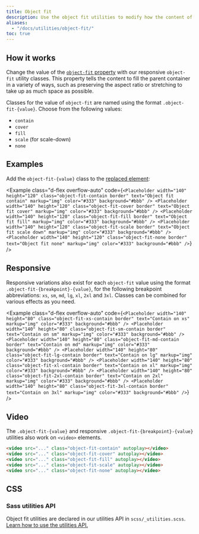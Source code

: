 ```yaml
---
title: Object fit
description: Use the object fit utilities to modify how the content of a [replaced element](https://developer.mozilla.org/en-US/docs/Web/CSS/Replaced_element), such as an `<img />` or `<video>`, should be resized to fit its container.
aliases:
  - "/docs/utilities/object-fit/"
toc: true
---
```


## How it works

Change the value of the [`object-fit` property](https://developer.mozilla.org/en-US/docs/Web/CSS/object-fit) with our responsive `object-fit` utility classes. This property tells the content to fill the parent container in a variety of ways, such as preserving the aspect ratio or stretching to take up as much space as possible.

Classes for the value of `object-fit` are named using the format `.object-fit-{value}`. Choose from the following values:

- `contain`
- `cover`
- `fill`
- `scale` (for scale-down)
- `none`

## Examples

Add the `object-fit-{value}` class to the [replaced element](https://developer.mozilla.org/en-US/docs/Web/CSS/Replaced_element):

<Example class="d-flex overflow-auto" code={`<Placeholder width="140" height="120" class="object-fit-contain border" text="Object fit contain" markup="img" color="#333" background="#bbb" />
  <Placeholder width="140" height="120" class="object-fit-cover border" text="Object fit cover" markup="img" color="#333" background="#bbb" />
  <Placeholder width="140" height="120" class="object-fit-fill border" text="Object fit fill" markup="img" color="#333" background="#bbb" />
  <Placeholder width="140" height="120" class="object-fit-scale border" text="Object fit scale down" markup="img" color="#333" background="#bbb" />
  <Placeholder width="140" height="120" class="object-fit-none border" text="Object fit none" markup="img" color="#333" background="#bbb" />`} />

## Responsive

Responsive variations also exist for each `object-fit` value using the format `.object-fit-{breakpoint}-{value}`, for the following breakpoint abbreviations: `xs`, `sm`, `md`, `lg`, `xl`, `2xl` and `3xl`. Classes can be combined for various effects as you need.

<Example class="d-flex overflow-auto" code={`<Placeholder width="140" height="80" class="object-fit-xs-contain border" text="Contain on xs" markup="img" color="#333" background="#bbb" />
  <Placeholder width="140" height="80" class="object-fit-sm-contain border" text="Contain on sm" markup="img" color="#333" background="#bbb" />
  <Placeholder width="140" height="80" class="object-fit-md-contain border" text="Contain on md" markup="img" color="#333" background="#bbb" />
  <Placeholder width="140" height="80" class="object-fit-lg-contain border" text="Contain on lg" markup="img" color="#333" background="#bbb" />
  <Placeholder width="140" height="80" class="object-fit-xl-contain border" text="Contain on xl" markup="img" color="#333" background="#bbb" />
  <Placeholder width="140" height="80" class="object-fit-2xl-contain border" text="Contain on 2xl" markup="img" color="#333" background="#bbb" />
  <Placeholder width="140" height="80" class="object-fit-3xl-contain border" text="Contain on 3xl" markup="img" color="#333" background="#bbb" />`} />

## Video

The `.object-fit-{value}` and responsive `.object-fit-{breakpoint}-{value}` utilities also work on `<video>` elements.

```html
<video src="..." class="object-fit-contain" autoplay></video>
<video src="..." class="object-fit-cover" autoplay></video>
<video src="..." class="object-fit-fill" autoplay></video>
<video src="..." class="object-fit-scale" autoplay></video>
<video src="..." class="object-fit-none" autoplay></video>
```

## CSS

### Sass utilities API

Object fit utilities are declared in our utilities API in `scss/_utilities.scss`. [Learn how to use the utilities API.]([[docsref:/utilities/api#using-the-api]])

<ScssDocs name="utils-object-fit" file="scss/_utilities.scss" />
